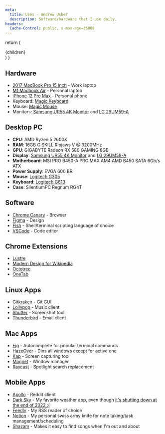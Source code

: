 ```yaml
---
meta:
  title: Uses - Andrew Usher
  description: Software/hardware that I use daily.
headers:
  Cache-Control: public, s-max-age=36000
---
```


  return (
    <main className="prose max-w-screen-xl mx-auto py-12 p-8 dark:prose-invert">
      {children}
    </main>
  )
}

## Hardware

- [2017 MacBook Pro 15 Inch](https://www.amazon.com/Apple-i7-7700HQ-Quad-Core-Bluetooth-Refurbished/dp/B07K1KNH29) - Work laptop
- [M1 Macbook Air](https://www.bestbuy.com/site/macbook-air-13-3-laptop-apple-m1-chip-8gb-memory-256gb-ssd-latest-model-space-gray/5721600.p?skuId=5721600) - Personal laptop
- [iPhone 12 Pro Max](https://www.amazon.com/Apple-iPhone-Graphite-Carrier-Subscription/dp/B08L5P2CRK) - Personal phone
- Keyboard: [Magic Keyboard](https://www.apple.com/shop/product/MK2A3LL/A/magic-keyboard-us-english)
- Mouse: [Magic Mouse](https://www.apple.com/shop/product/MK2E3AM/A/magic-mouse)
- Monitors: [Samsung UR55 4K Monitor](https://www.bestbuy.com/site/samsung-ur55-series-28-ips-4k-uhd-monitor-black/6386391.p?skuId=6386391) and [LG 29UM59-A](https://www.amazon.com/gp/product/B071L1KDVB/ref=ppx_yo_dt_b_asin_title_o08_s00?ie=UTF8&psc=1)

## Desktop PC

- **CPU**: AMD Ryzen 5 2600X
- **RAM**: 16GB G.SKILL Ripjaws V @ 3200MHz
- **GPU**: GIGABYTE Radeon RX 580 GAMING 8GB
- **Display**: [Samsung UR55 4K Monitor](https://www.bestbuy.com/site/samsung-ur55-series-28-ips-4k-uhd-monitor-black/6386391.p?skuId=6386391) and [LG 29UM59-A](https://www.amazon.com/gp/product/B071L1KDVB/ref=ppx_yo_dt_b_asin_title_o08_s00?ie=UTF8&psc=1)
- **Motherboard**: MSI PRO B450-A PRO MAX AM4 AMD B450 SATA 6Gb/s ATX
- **Power Supply**: EVGA 600 BR
- **Mouse**: [Logitech G305](https://www.amazon.com/dp/B08D7293XC/?coliid=I1MS32RMOJARLB&colid=1CSW165RQ9BV8&psc=1&ref_=lv_ov_lig_dp_it)
- **Keyboard**: [Logitech G613](https://www.amazon.com/Logitech-G613-Lightspeed-Mechanical-Multihost-Connectivity/dp/B07796MBJ7?ref_=ast_sto_dp&th=1&psc=1)
- **Case**: SilentiumPC Regnum RG4T

## Software

- [Chrome Canary](https://www.google.com/chrome/canary/) - Browser
- [Figma](http://figma.com/) - Design
- [Fish](https://fishshell.com/) - Shell/terminal scripting language of choice
- [VSCode](https://code.visualstudio.com/) - Code editor

## Chrome Extensions

- [Lustre](https://chrome.google.com/webstore/detail/lustre/cjmfiochlaffhnellbhffgnjocahinnh?hl=en)
- [Modern Design for Wikipedia](https://chrome.google.com/webstore/detail/modern-design-for-wikiped/emdkdnnopdnajipoapepbeeiemahbjcn)
- [Octotree](https://www.octotree.io/)
- [OneTab](https://chrome.google.com/webstore/detail/onetab/chphlpgkkbolifaimnlloiipkdnihall)

## Linux Apps

- [Gitkraken](https://www.gitkraken.com/) - Git GUI
- [Lollypop](https://wiki.gnome.org/Apps/Lollypop) - Music client
- [Shutter](https://shutter-project.org/) - Screenshot tool
- [Thunderbird](https://www.thunderbird.net/en-US/) - Email client

## Mac Apps

- [Fig](https://fig.io/) - Autocomplete for popular terminal commands
- [HazeOver](https://hazeover.com/) - Dins all windows except for active one
- [Kap](https://getkap.co/) - Screen capturing tool
- [Magnet](https://apps.apple.com/us/app/magnet/id441258766?mt=12) - Window manager
- [Raycast](https://www.raycast.com/) - Spotlight search replacement

## Mobile Apps

- [Apollo](https://apps.apple.com/us/app/apollo-for-reddit/id979274575) - Reddit client
- [Dark Sky](https://apps.apple.com/us/app/dark-sky-weather/id517329357) - My favorite weather app, even though [it's shutting down at the end of 2022 :(](https://www.theverge.com/2021/6/10/22527878/dark-sky-apple-ios-app-website-api-shut-down-end-of-2022)
- [Feedly](https://apps.apple.com/us/app/feedly-smart-news-reader/id396069556) - My RSS reader of choice
- [Notion](https://apps.apple.com/us/app/notion-notes-docs-tasks/id1232780281) - My personal swiss army knife for note taking/task management/scheduling
- [Shazam](https://apps.apple.com/us/app/shazam-music-discovery/id284993459) - Makes it easy to find songs when I'm out and about
